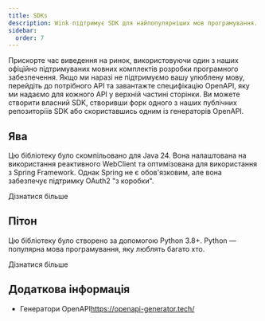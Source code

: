 ```yaml
---
title: SDKs
description: Wink підтримує SDK для найпопулярніших мов програмування.
sidebar:
  order: 7
---
```


Прискорте час виведення на ринок, використовуючи один з наших офіційно підтримуваних мовних комплектів розробки програмного забезпечення.
Якщо ми наразі не підтримуємо вашу улюблену мову, перейдіть до потрібного API та завантажте специфікацію OpenAPI, яку ми надаємо для кожного API у верхній частині сторінки. Ви можете створити власний SDK, створивши форк одного з наших публічних репозиторіїв SDK або скориставшись одним із генераторів OpenAPI.

## Ява

Цю бібліотеку було скомпільовано для Java 24. Вона налаштована на використання реактивного WebClient та оптимізована для використання з Spring Framework. Однак Spring не є обов'язковим, але вона забезпечує підтримку OAuth2 "з коробки".

<LinkButton href="https://github.com/wink-travel/wink-sdk-java" variant="secondary" icon="external">
  Дізнатися більше
</LinkButton>


## Пітон

Цю бібліотеку було створено за допомогою Python 3.8+. Python — популярна мова програмування, яку люблять багато хто.

<LinkButton href="https://github.com/wink-travel/wink-sdk-python" variant="secondary" icon="external">
  Дізнатися більше
</LinkButton>


## Додаткова інформація

* Генератори OpenAPI<https://openapi-generator.tech/>

